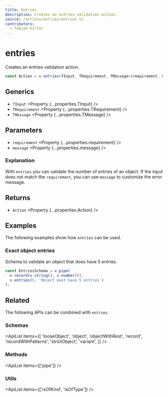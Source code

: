 ```yaml
---
title: Entries
description: Creates an entries validation action.
source: /actions/entries/entries.ts
contributors:
  - fabian-hiller
---
```



# entries

Creates an entries validation action.

```ts
const Action = v.entries<TInput, TRequirement, TMessage>(requirement, message);
```

## Generics

- `TInput` <Property {...properties.TInput} />
- `TRequirement` <Property {...properties.TRequirement} />
- `TMessage` <Property {...properties.TMessage} />

## Parameters

- `requirement` <Property {...properties.requirement} />
- `message` <Property {...properties.message} />

### Explanation

With `entries` you can validate the number of entries of an object. If the input does not match the `requirement`, you can use `message` to customize the error message.

## Returns

- `Action` <Property {...properties.Action} />

## Examples

The following examples show how `entries` can be used.

### Exact object entries

Schema to validate an object that does have 5 entries.

```ts
const EntriesSchema = v.pipe(
  v.record(v.string(), v.number()),
  v.entries(5, 'Object must have 5 entries')
);
```

## Related

The following APIs can be combined with `entries`.

### Schemas

<ApiList
  items={[
    'looseObject',
    'object',
    'objectWithRest',
    'record',
    'recordWithPatterns',
    'strictObject',
    'variant',
  ]}
/>

### Methods

<ApiList items={['pipe']} />

### Utils

<ApiList items={['isOfKind', 'isOfType']} />
